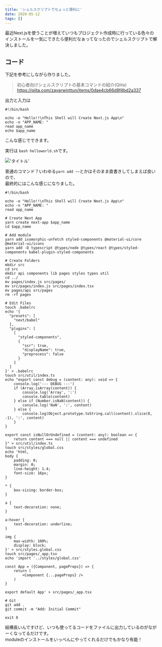```yaml
---
title: 'シェルスクリプトでちょっと便利に'
date: 2020-05-12
tags: []
---
```


最近Next.jsを使うことが増えていつもプロジェクト作成時に行っている色々のインストールを一気にできたら便利だなぁってなったのでシェルスクリプトで解決しました。

## コード

下記を参考にしながら作りました。

> 初心者向けシェルスクリプトの基本コマンドの紹介(Qiita)\
> https://qiita.com/zayarwinttun/items/0dae4cb66d8f4bd2a337

出力と入力は

```shell
#!/bin/bash

echo -e "Hello!!\nThis Shell will Create Next.js App\n"
echo -n "APP_NAME: " 
read app_name
echo $app_name
```

こんな感じでできます。

実行は `bash helloworld.sh`です。

!['タイトル'](https://i.gyazo.com/3a818c6edf0b5f57fd90d4c628236c44.png)

普通のコマンド？いわゆる`yarn add ~~`とかはそのまま直書きしてしまえば良いので、\
最終的にはこんな感じになりました。

```shell
#!/bin/bash

echo -e "Hello!!\nThis Shell will Create Next.js App\n"
echo -n "APP_NAME: " 
read app_name

# Create Next App
yarn create next-app $app_name
cd $app_name

# Add module
yarn add isomorphic-unfetch styled-components @material-ui/core @material-ui/icons
yarn add -D typescript @types/node @types/react @types/styled-components babel-plugin-styled-components

# Create Folders
mkdir src
cd src
mkdir api components lib pages styles types util
cd ../
mv pages/index.js src/pages/
mv src/pages/index.js src/pages/index.tsx
mv pages/api src/pages
rm -rf pages

# Edit Files
touch .babelrc
echo '{
  "presets": [
    "next/babel"
  ],
  "plugins": [
    [
      "styled-components",
      {
        "ssr": true,
        "displayName": true,
        "preprocess": false
      }
    ]
  ]
}' > .babelrc
touch src/util/index.ts
echo "export const debug = (content: any): void => {
    console.log('--- DEBUG ---')
    if (Array.isArray(content)) {
        console.log('Array', ':')
        console.table(content)
    } else if (Number.isNaN(content)) {
        console.log('NaN', ':', content)
    } else {
        console.log(Object.prototype.toString.call(content).slice(8, -1), ':', content)
    }
}

export const isNullOrUndefined = (content: any): boolean => {
    return content === null || content === undefined
}" > src/util/index.ts
touch src/styles/global.css
echo 'html,
body {
    padding: 0;
    margin: 0;
    line-height: 1.4;
    font-size: 16px;
}

* {
    box-sizing: border-box;
}

a {
    text-decoration: none;
}

a:hover {
    text-decoration: underline;
}

img {
    max-width: 100%;
    display: block;
}' > src/styles.global.css
touch src/pages/_app.tsx
echo 'import '../styles/global.css'

const App = ({Component, pageProps}) => {
    return (
        <Component {...pageProps} />
    )
}

export default App' > src/pages/_app.tsx

# Git
git add .
git commit -m "Add: Initial Commit"

exit 0
```

結構長いんですけど、いつも使ってるコードをファイルに出力しているのがながーくなってるだけです。\
moduleのインストールをいっぺんにやってくれるだけでもかなり有能！
